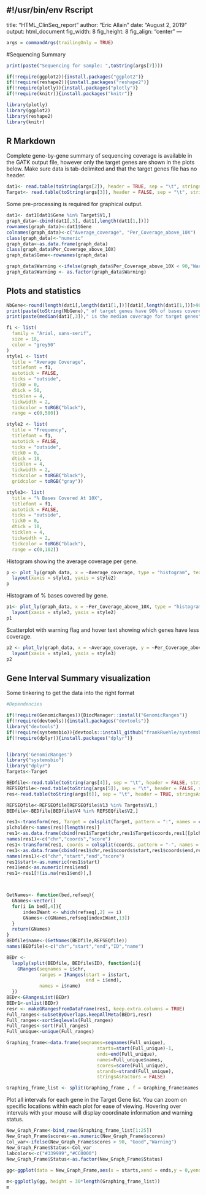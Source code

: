 #!/usr/bin/env Rscript
---
title: "HTML_ClinSeq_report"
author: "Eric Allain"
date: "August 2, 2019"
output: html_document
fig_width: 8
fig_height: 8
fig_align: "center"
---


```{r arguments, echo = FALSE}

args = commandArgs(trailingOnly = TRUE)

```

#Sequencing Summary 

```{r samplename, echo=FALSE}
print(paste("Sequencing for sample: ",toString(args[7])))
```


```{r dependencies, echo=TRUE, message=FALSE, warning=FALSE}
if(!require(ggplot2)){install.packages("ggplot2")}
if(!require(reshape2)){install.packages("reshape2")}
if(!require(plotly)){install.packages("plotly")}
if(!require(knitr)){install.packages("knitr")}

library(plotly)
library(ggplot2)
library(reshape2)
library(knitr)

```

## R Markdown

Complete gene-by-gene summary of sequencing coverage is available in the GATK output file, however only the target genes are shown in the plots below. 
Make sure data is tab-delimited and that the target genes file has no header. 

```{r load}

dat1<- read.table(toString(args[2]), header = TRUE, sep = "\t", stringsAsFactors = FALSE)
Target<- read.table(toString(args[3]), header = FALSE, sep = "\t", stringsAsFactors = FALSE)
```

Some pre-processing is required for graphical output. 

```{r pre-process}
dat1<- dat1[dat1$Gene %in% Target$V1,]
graph_data<-cbind(dat1[,3], dat1[,length(dat1[1,])])
rownames(graph_data)<-dat1$Gene
colnames(graph_data)<-c("Average_coverage", "Per_Coverage_above_10X")
class(graph_data)<-"numeric"
graph_data<-as.data.frame(graph_data)
class(graph_data$Per_Coverage_above_10X)
graph_data$Gene<-rownames(graph_data)

graph_data$Warning <-ifelse(graph_data$Per_Coverage_above_10X < 90,"Warning","Good")
graph_data$Warning <- as.factor(graph_data$Warning)
```

## Plots and statistics

```{r stats, echo=FALSE}
NbGene<-round(length(dat1[,length(dat1[1,])][dat1[,length(dat1[1,])]>90])/length(dat1[,length(dat1[1,])]),2)
print(paste(toString(NbGene)," of target genes have 90% of bases covered at a minimum of 10X"))
print(paste(median(dat1[,3])," is the median coverage for target genes"))
```


```{r style_params, echo = FALSE}
f1 <- list(
  family = "Arial, sans-serif",
  size = 18,
  color = "grey50"
)
style1 <- list(
  title = "Average Coverage",
  titlefont = f1,
  autotick = FALSE,
  ticks = "outside",
  tick0 = 0,
  dtick = 50,
  ticklen = 4,
  tickwidth = 2,
  tickcolor = toRGB("black"),
  range = c(0,500))

style2 <- list(
  title = "Frequency",
  titlefont = f1,
  autotick = FALSE,
  ticks = "outside",
  tick0 = 0,
  dtick = 10,
  ticklen = 4,
  tickwidth = 2,
  tickcolor = toRGB("black"),
  gridcolor = toRGB("gray"))

style3<- list(
  title = "% Bases Covered At 10X",
  titlefont = f1,
  autotick = FALSE,
  ticks = "outside",
  tick0 = 0,
  dtick = 10,
  ticklen = 4,
  tickwidth = 2,
  tickcolor = toRGB("black"),
  range = c(0,102))
```

Histogram showing the average coverage per gene.

```{r graph1, echo = FALSE, fig.align="center", fig.height= 8, fig.width= 8}
p <- plot_ly(graph_data, x = ~Average_coverage, type = "histogram", text = "Bin limits / # Genes in bin") %>%
  layout(xaxis = style1, yaxis = style2)
p
```

Histogram of % bases covered by gene.

```{r graph2, echo = FALSE, fig.align="center", fig.height= 8, fig.width= 8}
p1<- plot_ly(graph_data, x = ~Per_Coverage_above_10X, type = "histogram", text = "Bin limits / # Genes in bin") %>%
  layout(xaxis = style3, yaxis = style2)
p1
```

Scatterplot with warning flag and hover text showing which genes have less coverage. 

```{r graph3, echo = FALSE, fig.align="center", fig.height= 8, fig.width= 8}
p2 <- plot_ly(graph_data, x = ~Average_coverage, y = ~Per_Coverage_above_10X, color = ~Warning, type = "scatter", text = ~Gene) %>%
  layout(xaxis = style1, yaxis = style3)
p2
```

## Gene Interval Summary visualization
Some tinkering to get the data into the right format

```{r build_frame, echo = FALSE, include = FALSE}

#Dependencies

if(!require(GenomicRanges)){BiocManager::install("GenomicRanges")}
if(!require(devtools)){install.packages("devtools")}
library("devtools")
if(!require(systemsbio)){devtools::install_github("frankRuehle/systemsbio", build_vignettes=TRUE)}
if(!require(dplyr)){install.packages("dplyr")}


library('GenomicRanges')
library("systemsbio")
library("dplyr")
Targets<-Target

BEDfile<-read.table(toString(args[4]), sep = "\t", header = FALSE, stringsAsFactors = FALSE)
REFSEQfile<-read.table(toString(args[5]), sep = "\t", header = FALSE, stringsAsFactors = FALSE)
res<-read.table(toString(args[6]), sep = "\t", header = TRUE, stringsAsFactors = FALSE)

REFSEQfile<-REFSEQfile[REFSEQfile$V13 %in% Targets$V1,]
BEDfile<-BEDfile[BEDfile$V4 %in% REFSEQfile$V2,]

res1<-transform(res, Target = colsplit(Target, pattern = ":", names = c('chr', 'coords')))
plcholder<-names(res)[length(res)]
res1<-as.data.frame(cbind(res1$Target$chr,res1$Target$coords,res1[[plcholder]]),stringsAsFactors = FALSE)
names(res1)<-c("chr","coords","score")
res1<-transform(res1, coords = colsplit(coords, pattern = "-", names = c('start', 'end')))
res1<-as.data.frame(cbind(res1$chr,res1$coords$start,res1$coords$end,res1$score),stringsAsFactors = FALSE)
names(res1)<-c("chr","start","end","score")
res1$start<-as.numeric(res1$start)
res1$end<-as.numeric(res1$end)
res1<-res1[!(is.na(res1$end)),]



GetNames<- function(bed,refseq){
  GNames<-vector()
  for(i in bed[,4]){
      indexIWant <- which(refseq[,2] == i)
      GNames<-c(GNames,refseq[indexIWant,13])
  }
  return(GNames)
}
BEDfile$name<-(GetNames(BEDfile,REFSEQfile))
names(BEDfile)<-c("chr","start","end","ID","name")

BEDr <- 
  lapply(split(BEDfile, BEDfile$ID), function(i){
    GRanges(seqnames = i$chr,
            ranges = IRanges(start = i$start,
                             end = i$end),
            names = i$name)
  })
BEDr<-GRangesList(BEDr)
BEDr1<-unlist(BEDr)
resr <- makeGRangesFromDataFrame(res1, keep.extra.columns = TRUE)
Full_ranges<-subsetByOverlaps.keepAllMeta(BEDr1,resr)
Full_ranges<-sortSeqlevels(Full_ranges)
Full_ranges<-sort(Full_ranges)
Full_unique<-unique(Full_ranges)

Graphing_frame<-data.frame(seqnames=seqnames(Full_unique),
                                 starts=start(Full_unique)-1,
                                 ends=end(Full_unique),
                                 names=Full_unique$names,
                                 scores=score(Full_unique),
                                 strands=strand(Full_unique),
                                 stringsAsFactors = FALSE)

Graphing_frame_list <- split(Graphing_frame , f = Graphing_frame$names )


```

Plot all intervals for each gene in the Target Gene list. You can zoom on specific locations within each plot for ease of viewing. 
Hovering over intervals with your mouse will display coordinate information and warning status. 

```{r exon_table}

New_Graph_Frame<-bind_rows(Graphing_frame_list[1:25])
New_Graph_Frame$scores<-as.numeric(New_Graph_Frame$scores)
Col_var<-ifelse(New_Graph_Frame$scores > 90, "Good","Warning")
New_Graph_Frame$Status<-Col_var
labcolors<-c("#339999","#CC0000")
New_Graph_Frame$Status<-as.factor(New_Graph_Frame$Status)
  
gg<-ggplot(data = New_Graph_Frame,aes(x = starts,xend = ends,y = 0,yend=0))+ geom_segment(size = 2.5,aes(color = Status, text = sprintf('Contig: %s<br>Interval: %s - %s',seqnames,starts,ends))) + xlab("Coordinates (hg19)") + ylab("")+scale_color_manual(values = labcolors)+facet_wrap(~names,scales="free",ncol =1)+theme_bw()+theme(axis.text=element_blank(),axis.ticks=element_blank(),strip.background = element_blank())

m<-ggplotly(gg, height = 30*length(Graphing_frame_list))
m
```


#




